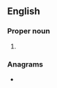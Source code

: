 {{also|Trb.}}
==English==

===Proper noun===
{{en-proper noun}}

# {{lb|en|US}} {{initialism of|{{w|Transportation Research Board}}|lang=en}}

===Anagrams===
* {{anagrams|en|a=brt|BRT|RBT|RTB|TBR}}